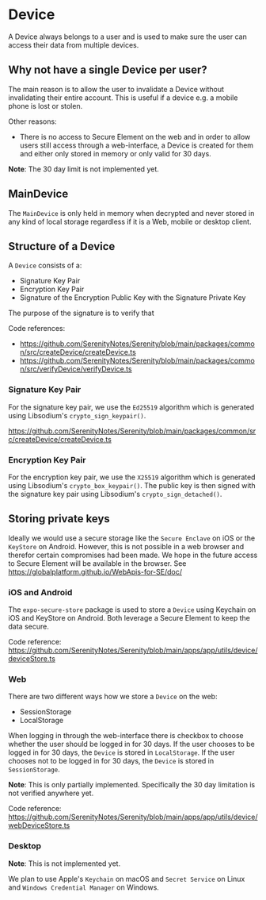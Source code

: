 # Device

A Device always belongs to a user and is used to make sure the user can access their data from multiple devices.

## Why not have a single Device per user?

The main reason is to allow the user to invalidate a Device without invalidating their entire account. This is useful if a device e.g. a mobile phone is lost or stolen.

Other reasons:

- There is no access to Secure Element on the web and in order to allow users still access through a web-interface, a Device is created for them and either only stored in memory or only valid for 30 days.

**Note**: The 30 day limit is not implemented yet.

## MainDevice

The `MainDevice` is only held in memory when decrypted and never stored in any kind of local storage regardless if it is a Web, mobile or desktop client.

## Structure of a Device

A `Device` consists of a:

- Signature Key Pair
- Encryption Key Pair
- Signature of the Encryption Public Key with the Signature Private Key

The purpose of the signature is to verify that

Code references:

- https://github.com/SerenityNotes/Serenity/blob/main/packages/common/src/createDevice/createDevice.ts
- https://github.com/SerenityNotes/Serenity/blob/main/packages/common/src/verifyDevice/verifyDevice.ts

### Signature Key Pair

For the signature key pair, we use the `Ed25519` algorithm which is generated using Libsodium's `crypto_sign_keypair()`.

https://github.com/SerenityNotes/Serenity/blob/main/packages/common/src/createDevice/createDevice.ts

### Encryption Key Pair

For the encryption key pair, we use the `X25519` algorithm which is generated using Libsodium's `crypto_box_keypair()`. The public key is then signed with the signature key pair using Libsodium's `crypto_sign_detached()`.

## Storing private keys

Ideally we would use a secure storage like the `Secure Enclave` on iOS or the `KeyStore` on Android. However, this is not possible in a web browser and therefor certain compromises had been made. We hope in the future access to Secure Element will be available in the browser. See https://globalplatform.github.io/WebApis-for-SE/doc/

### iOS and Android

The `expo-secure-store` package is used to store a `Device` using Keychain on iOS and KeyStore on Android. Both leverage a Secure Element to keep the data secure.

Code reference: https://github.com/SerenityNotes/Serenity/blob/main/apps/app/utils/device/deviceStore.ts

### Web

There are two different ways how we store a `Device` on the web:

- SessionStorage
- LocalStorage

When logging in through the web-interface there is checkbox to choose whether the user should be logged in for 30 days. If the user chooses to be logged in for 30 days, the `Device` is stored in `LocalStorage`. If the user chooses not to be logged in for 30 days, the `Device` is stored in `SessionStorage`.

**Note**: This is only partially implemented. Specifically the 30 day limitation is not verified anywhere yet.

Code reference: https://github.com/SerenityNotes/Serenity/blob/main/apps/app/utils/device/webDeviceStore.ts

### Desktop

**Note**: This is not implemented yet.

We plan to use Apple's `Keychain` on macOS and `Secret Service` on Linux and `Windows Credential Manager` on Windows.
